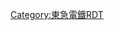 {{Routemap|inline=<includeonly>yes</includeonly>|collapse=yes|title=田園都市線|title-bg=#20a288|title-color=white|map=
HST\HST\\~~ ~~[[久喜站|久喜]] / [[南栗橋站|南栗橋]]
LSHI2l\LSHI2r\\~~ ~~↑[[東武鐵道|東武]]：[[伊勢崎線]] / [[日光線 (東武鐵道)|日光線]]↑
HST\\~~ ~~[[東武動物公園站|東武動物公園]]
LSTR\\
HST\\~~ ~~[[曳舟站|曳舟]]
ABZgr\\~~ ~~←東武：伊勢崎線
tSTRa\\~~ ~~↑東武：伊勢崎線
tHST\\~~ ~~[[押上站|押上]]
tSTRc2\tSTR3\\tSTR\~~ ~~↑[[東京地下鐵]]：[[半藏門線]]
tSTR+1\tSTRc4\\htSTRe\~~ ~~↑東京地下鐵：[[銀座線]]
tKRZt!~HUBrg\tBHFq!~HUBeq\tSTRq\hKRZt\tSTRq~~ ~~←東京地下鐵：[[副都心線]] / [[東急電鐵|東急]]：[[東橫線]]→
tBHF!~HUB\\\hSTR\exKBHFaq!~HUBa~~0.0~~DT01 '''[[澀谷站|澀谷]]'''~~東急：''東橫線舊線''→
tKRZ!~HUB\STRq\STRq\hKRZ\BHFq!~HUB~~ ~~←[[東日本旅客鐵道|JR東]]：[[埼京線]]、[[湘南新宿線]]→
tKRZ!~HUB\STRq\STRq\hKRZ\BHFq!~HUB~~ ~~←JR東：[[山手線]]→
tSTR!~HUBlf\KBHFa!~HUBq\uexKBHFa!~HUBq\hBHF!~HUBq\HUBrf
tSTR\STR\uexSTR\hKBHFe!~KDSTe\~~ ~~東京地下鐵：{{link-ja|上野檢車區澀谷分室|上野検車区渋谷分室}}
tSTR\tSTRa\uexSTR\\~~ ~~↓東急：''{{link-ja|玉川線|東急玉川線}}''
tKRZt\tSTRr!~uexSTRc2\uexSTR3\\~~ ~~←[[京王電鐵|京王]]：[[井之頭線]]
tSTR\uexSTR+1\uexSTRc4\\
tSTRl\tSTRq!~uexLSTR\tSTR+r\\
uexLSTR\tBHF\~~1.9~~DT02 '''[[池尻大橋站|池尻大橋]]'''
uexLSTR\tSTR\~~ ~~↑東急：''玉川線''↓
uKBHFxa\tBHF\~~3.3~~DT03 '''[[三軒茶屋站|三軒茶屋]]'''
uxABZgr\tSTR\~~ ~~←東急：[[世田谷線]]
uexLSTR\tBHF\~~4.8~~DT04 '''[[駒澤大學站|駒澤大學]]'''
uexLSTR\tBHF\~~6.3~~DT05 '''[[櫻新町站|櫻新町]]'''
uexLSTR\tBHF\~~7.6~~DT06 '''[[用賀站|用賀]]'''
uexABZg+r\htSTRe\hSTR+l~~ ~~東急：←{{link-ja|玉川線|東急玉川線|砧線}} / [[大井町線]]→
uexKBHFe\hXBHF-L\hXBHF-R~~9.4~~DT07 '''[[二子玉川站|二子玉川]]'''
\hABZg+l\hABZgr
WASSERq\hKRZW+GRZq\hKRZW+GRZq~~ ~~[[多摩川]]  ↑[[東京都]] / ↓[[神奈川縣]]
\hBHF\hSTR~~10.1~~DT08 '''[[二子新地站|二子新地]]'''
\hSTR\hSTR~~ ~~大井町線
\hBHF\hSTR~~10.7~~DT09 '''[[高津站 (神奈川縣)|高津]]'''
\hABZgl\hABZg+r
\hXBHF-L\hXBHF-R~~11.4~~DT10 '''[[溝之口站|溝之口]]'''
\STRq\hKRZe\hKRZe\BHFq~~ ~~[[武藏溝之口站|武藏溝之口]] ←JR東：[[南武線]]→
\ABZg+l\STRr
BHF~~12.2~~DT11 '''[[梶谷站|梶谷]]'''
KDSTaq\ABZgr\~~ ~~[[大井町線]]梶谷車庫
BHF~~13.7~~DT12 '''[[宮崎台站|宮崎台]]'''
BHF~~14.7~~DT13 '''[[宮前平站|宮前平]]'''
KDSTaq\ABZg+r\~~ ~~{{link-ja|東京急行電鐵長津田檢車區|東京急行電鉄長津田検車区|鷺沼車庫}}
\ABZg+l\KDSTeq~~ ~~東京地下鐵{{link-ja|鷺沼車輛基地|鷺沼車両基地}}
BHF~~15.7~~DT14 '''[[鷺沼站|鷺沼]]'''
BHF~~17.1~~DT15 '''[[多摩廣場站|多摩廣場]]'''
STR~~ ~~[[橫濱市營地下鐵]]：[[橫濱市營地下鐵藍線|藍線]]→
\BHF!~HUBaq\tKBHFaq!~HUBeq~~18.2~~DT16 '''[[薊野站 (神奈川縣)|薊野]]'''
BHF~~19.3~~DT17 '''[[江田站 (神奈川縣)|江田]]'''
BHF~~20.6~~DT18 '''[[市尾站 (神奈川縣)|市尾]]'''
hKRZWae~~ ~~{{link-ja|鶴見川|鶴見川}}
BHF~~22.1~~DT19 '''[[藤丘站 (神奈川縣)|藤丘]]'''
BHF~~23.1~~DT20 '''[[青葉台站|青葉台]]'''
BHF~~24.5~~DT21 '''[[田奈站|田奈]]'''
hKRZWae~~ ~~{{link-ja|恩田川|恩田川}}
\STR\STR+l~~ ~~↓JR東：[[橫濱線]]→
\BHF\BHF~~25.6~~DT22 '''[[長津田站|長津田]]'''
STRq\ABZgr\STR~~ ~~←[[子供之國線]]
KDSTaq\ABZgr\STR~~ ~~{{link-ja|東京急行電鐵長津田檢車區|東京急行電鉄長津田検車区|長津田檢車區}}
STR+l\KRZo\STRr
STR+GRZq\STR+GRZq\~~ ~~↑神奈川縣／↓東京都
STRr\STR\
BHF~~26.8~~DT23 '''[[土筆野站|土筆野]]'''
BHF~~28.0~~DT24 '''[[鈴懸台站|鈴懸台]]'''
BHF~~29.2~~DT25 '''[[南町田Grandberry Park站|南町田Grandberry Park]]'''
hKRZWae+GRZq~~ ~~{{link-ja|境川 (東京都·神奈川縣)|境川 (東京都・神奈川県)|境川}} ↑[[東京都]] / ↓[[神奈川縣]]
BHF~~30.3~~DT26 '''[[月見野站|月見野]]'''
tSTRa
tKBHFe!~HUBa~~31.5~~DT27 '''[[中央林間站|中央林間]]'''
STRq\BHFq!~HUBe\STRq~~ ~~←[[小田急電鐵|小田急]]：[[江之島線 (小田急電鐵)|江之島線]]→
|bottom={{navbar|東急電鐵RDT/田園都市線}}
}}<noinclude>{{rdt intro|[[田園都市線|東急電鐵田園都市線]]}}

[[Category:東急電鐵RDT]]
[[Category:田園都市線| ]]

</noinclude>